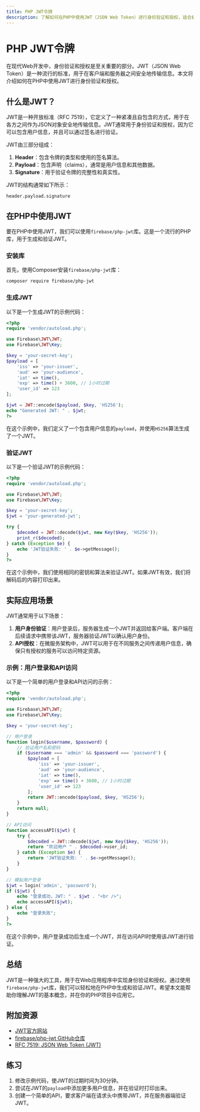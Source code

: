 ```yaml
---
title: PHP JWT令牌
description: 了解如何在PHP中使用JWT（JSON Web Token）进行身份验证和授权，适合初学者。
---
```


# PHP JWT令牌

在现代Web开发中，身份验证和授权是至关重要的部分。JWT（JSON Web Token）是一种流行的标准，用于在客户端和服务器之间安全地传输信息。本文将介绍如何在PHP中使用JWT进行身份验证和授权。

## 什么是JWT？

JWT是一种开放标准（RFC 7519），它定义了一种紧凑且自包含的方式，用于在各方之间作为JSON对象安全地传输信息。JWT通常用于身份验证和授权，因为它可以包含用户信息，并且可以通过签名进行验证。

JWT由三部分组成：
1. **Header**：包含令牌的类型和使用的签名算法。
2. **Payload**：包含声明（claims），通常是用户信息和其他数据。
3. **Signature**：用于验证令牌的完整性和真实性。

JWT的结构通常如下所示：
```
header.payload.signature
```

## 在PHP中使用JWT

要在PHP中使用JWT，我们可以使用`firebase/php-jwt`库。这是一个流行的PHP库，用于生成和验证JWT。

### 安装库

首先，使用Composer安装`firebase/php-jwt`库：

```bash
composer require firebase/php-jwt
```

### 生成JWT

以下是一个生成JWT的示例代码：

```php
<?php
require 'vendor/autoload.php';

use Firebase\JWT\JWT;
use Firebase\JWT\Key;

$key = 'your-secret-key';
$payload = [
    'iss' => 'your-issuer',
    'aud' => 'your-audience',
    'iat' => time(),
    'exp' => time() + 3600, // 1小时过期
    'user_id' => 123
];

$jwt = JWT::encode($payload, $key, 'HS256');
echo "Generated JWT: " . $jwt;
?>
```

在这个示例中，我们定义了一个包含用户信息的`payload`，并使用`HS256`算法生成了一个JWT。

### 验证JWT

以下是一个验证JWT的示例代码：

```php
<?php
require 'vendor/autoload.php';

use Firebase\JWT\JWT;
use Firebase\JWT\Key;

$key = 'your-secret-key';
$jwt = 'your-generated-jwt';

try {
    $decoded = JWT::decode($jwt, new Key($key, 'HS256'));
    print_r($decoded);
} catch (Exception $e) {
    echo 'JWT验证失败: ' . $e->getMessage();
}
?>
```

在这个示例中，我们使用相同的密钥和算法来验证JWT。如果JWT有效，我们将解码后的内容打印出来。

## 实际应用场景

JWT通常用于以下场景：
1. **用户身份验证**：用户登录后，服务器生成一个JWT并返回给客户端。客户端在后续请求中携带该JWT，服务器验证JWT以确认用户身份。
2. **API授权**：在微服务架构中，JWT可以用于在不同服务之间传递用户信息，确保只有授权的服务可以访问特定资源。

### 示例：用户登录和API访问

以下是一个简单的用户登录和API访问的示例：

```php
<?php
require 'vendor/autoload.php';

use Firebase\JWT\JWT;
use Firebase\JWT\Key;

$key = 'your-secret-key';

// 用户登录
function login($username, $password) {
    // 验证用户名和密码
    if ($username === 'admin' && $password === 'password') {
        $payload = [
            'iss' => 'your-issuer',
            'aud' => 'your-audience',
            'iat' => time(),
            'exp' => time() + 3600, // 1小时过期
            'user_id' => 123
        ];
        return JWT::encode($payload, $key, 'HS256');
    }
    return null;
}

// API访问
function accessAPI($jwt) {
    try {
        $decoded = JWT::decode($jwt, new Key($key, 'HS256'));
        return "欢迎用户 " . $decoded->user_id;
    } catch (Exception $e) {
        return 'JWT验证失败: ' . $e->getMessage();
    }
}

// 模拟用户登录
$jwt = login('admin', 'password');
if ($jwt) {
    echo "登录成功，JWT: " . $jwt . "<br />";
    echo accessAPI($jwt);
} else {
    echo "登录失败";
}
?>
```

在这个示例中，用户登录成功后生成一个JWT，并在访问API时使用该JWT进行验证。

## 总结

JWT是一种强大的工具，用于在Web应用程序中实现身份验证和授权。通过使用`firebase/php-jwt`库，我们可以轻松地在PHP中生成和验证JWT。希望本文能帮助你理解JWT的基本概念，并在你的PHP项目中应用它。

## 附加资源

- [JWT官方网站](https://jwt.io/)
- [firebase/php-jwt GitHub仓库](https://github.com/firebase/php-jwt)
- [RFC 7519: JSON Web Token (JWT)](https://tools.ietf.org/html/rfc7519)

## 练习

1. 修改示例代码，使JWT的过期时间为30分钟。
2. 尝试在JWT的`payload`中添加更多用户信息，并在验证时打印出来。
3. 创建一个简单的API，要求客户端在请求头中携带JWT，并在服务器端验证JWT。
